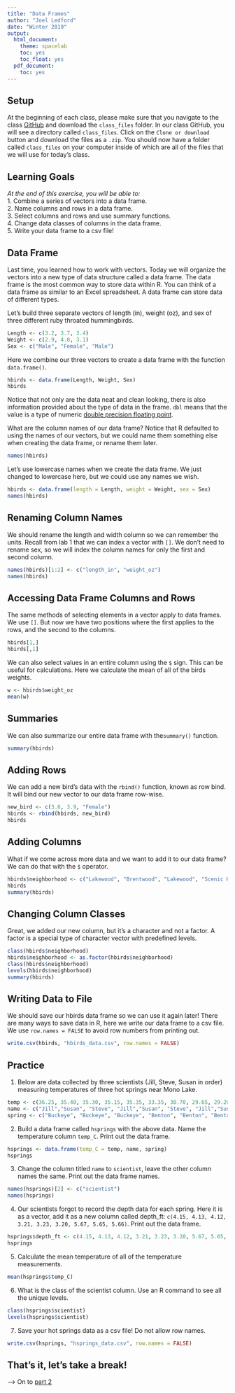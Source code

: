 ```yaml
---
title: "Data Frames"
author: "Joel Ledford"
date: "Winter 2019"
output:
  html_document:
    theme: spacelab
    toc: yes
    toc_float: yes
  pdf_document:
    toc: yes
---
```


## Setup
At the beginning of each class, please make sure that you navigate to the class [GitHub](https://github.com/FRS417-DataScienceBiologists) and download the `class_files` folder. In our class GitHub, you will see a directory called `class_files`. Click on the `Clone or download` button and download the files as a `.zip`. You should now have a folder called `class_files` on your computer inside of which are all of the files that we will use for today's class.  

## Learning Goals
*At the end of this exercise, you will be able to:*    
1. Combine a series of vectors into a data frame.  
2. Name columns and rows in a data frame.  
3. Select columns and rows and use summary functions.   
4. Change data classes of columns in the data frame.  
5. Write your data frame to a csv file!  

## Data Frame
Last time, you learned how to work with vectors. Today we will organize the vectors into a new type of data structure called a data frame. The data frame is the most common way to store data within R. You can think of a data frame as similar to an Excel spreadsheet. A data frame can store data of different types. 

Let's build three separate vectors of length (in), weight (oz), and sex of three different ruby throated hummingbirds.
```r
Length <- c(3.2, 3.7, 3.4)
Weight <- c(2.9, 4.0, 3.1)
Sex <- c("Male", "Female", "Male")
```

Here we combine our three vectors to create a data frame with the function `data.frame()`.
```r
hbirds <- data.frame(Length, Weight, Sex)
hbirds
```

Notice that not only are the data neat and clean looking, there is also information provided about the type of data in the frame. `dbl` means that the value is a type of numeric [double precision floating point](http://uc-r.github.io/integer_double/).

What are the column names of our data frame? Notice that R defaulted to using the names of our vectors, but we could name them something else when creating the data frame, or rename them later.
```r
names(hbirds)
```

Let's use lowercase names when we create the data frame. We just changed to lowercase here, but we could use any names we wish.
```r
hbirds <- data.frame(length = Length, weight = Weight, sex = Sex)
names(hbirds)
```

## Renaming Column Names
We should rename the length and width column so we can remember the units. Recall from lab 1 that we can index a vector with `[]`. We don't need to rename sex, so we will index the column names for only the first and second column.
```r
names(hbirds)[1:2] <- c("length_in", "weight_oz")
names(hbirds)
```

## Accessing Data Frame Columns and Rows 

The same methods of selecting elements in a vector apply to data frames. We use `[]`. But now we have two positions where the first applies to the rows, and the second to the columns. 
```r
hbirds[1,]
hbirds[,1]
```

We can also select values in an entire column using the `$` sign. This can be useful for calculations. Here we calculate the mean of all of the birds weights. 
```r
w <- hbirds$weight_oz
mean(w)
```

## Summaries

We can also summarize our entire data frame with the`summary()` function.
```r
summary(hbirds)
```

## Adding Rows

We can add a new bird's data with the `rbind()` function, known as row bind. It will bind our new vector to our data frame row-wise.
```r
new_bird <- c(3.6, 3.9, "Female")
hbirds <- rbind(hbirds, new_bird)
hbirds
```


## Adding Columns

What if we come across more data and we want to add it to our data frame? We can do that with the `$` operator.
```r
hbirds$neighborhood <- c("Lakewood", "Brentwood", "Lakewood", "Scenic Heights")
hbirds
summary(hbirds)
```

## Changing Column Classes

Great, we added our new column, but it's a character and not a factor. A factor is a special type of character vector with predefined levels. 

```r
class(hbirds$neighborhood)
hbirds$neighborhood <- as.factor(hbirds$neighborhood)
class(hbirds$neighborhood)
levels(hbirds$neighborhood)
summary(hbirds)
```


## Writing Data to File

We should save our hbirds data frame so we can use it again later! There are many ways to save data in R, here we write our data frame to a csv file. We use  `row.names = FALSE` to avoid row numbers from printing out. 
```r
write.csv(hbirds, "hbirds_data.csv", row.names = FALSE)
```

## Practice
1. Below are data collected by three scientists (Jill, Steve, Susan in order) measuring temperatures of three hot springs near Mono Lake.
```r
temp <- c(36.25, 35.40, 35.30, 35.15, 35.35, 33.35, 30.70, 29.65, 29.20)
name <- c("Jill","Susan", "Steve", "Jill","Susan", "Steve", "Jill","Susan", "Steve")
spring <- c("Buckeye", "Buckeye", "Buckeye", "Benton", "Benton", "Benton", "Travertine", "Travertine", "Travertine")

```

2. Build a data frame called `hsprings` with the above data. Name the temperature column `temp_C`. Print out the data frame. 
```r
hsprings <- data.frame(temp_C = temp, name, spring)
hsprings
```

3. Change the column titled `name` to `scientist`, leave the other column names the same. Print out the data frame names.
```r
names(hsprings)[2] <- c("scientist")
names(hsprings)
```

4. Our scientists forgot to record the depth data for each spring. Here it is as a vector, add it as a new column called depth_ft: `c(4.15, 4.13, 4.12, 3.21, 3.23, 3.20, 5.67, 5.65, 5.66)`. Print out the data frame.
```r
hsprings$depth_ft <- c(4.15, 4.13, 4.12, 3.21, 3.23, 3.20, 5.67, 5.65, 5.66)
hsprings
```

5. Calculate the mean temperature of all of the temperature measurements.
```r
mean(hsprings$temp_C)
```

6. What is the class of the scientist column. Use an R command to see all the unique levels.
```r
class(hsprings$scientist)
levels(hsprings$scientist)
```

7. Save your hot springs data as a csv file! Do not allow row names. 
```r
write.csv(hsprings, "hsprings_data.csv", row.names = FALSE)
```

  

## That's it, let's take a break!   

--> On to [part 2](https://jmledford3115.github.io/datascibiol/lab2_2.html)  